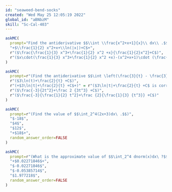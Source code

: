 ```yaml
---
id: "seaweed-bend-socks"
created: "Wed May 25 12:05:19 2022"
global_id: "aBNbzM"
skill: "Sc-Cal-403"
---
```



```r
askMC(
  prompt="Find the antiderivative $$\\int \\frac{x^2+x+1}{x}\\ dx\\ .$$",
  "+$\\frac{1}{2} x^2+x+\\ln(|x|)+C$+",
  r"($\frac{\frac{1}{3} x^3+\frac{1}{2} x^2 +x}{\frac{1}{2}x^2}+C$)",
  r"($x\cdot(\frac{1}{3} x^3+\frac{1}{2} x^2 +x)-(x^2+x+1)\cdot (\frac{1}{2} x^2)+C$)"
)  
```



```r
askMC(
  prompt=r"(Find the antiderivative $$\int \left(\frac{3}{t} - \frac{3}{t^2} \right)dt\ .$$)",
  r"($3\ln(t)+\frac{2}{t} +C$)",
  r"(+$3\ln|t|+\frac{2}{t} +C$+)" = r"($3\ln|t|+\frac{2}{t} +C$ is correct.  Remember, that in order for the antiderivative to match the domain of the integrand, we must take the absolute value within the natural log.)",
  r"($\frac{-3}{2t^2}+\frac 2 {3t^3} +C$)",
  r"($\frac{-3}{\frac{1}{2} t^2}+\frac {2}{\frac{1}{3} {t^3}} +C$)"
)
```





```r
askMC(
  prompt=r"(Find the value of $$\int_2^4(2x+3)dx\ .$$)",
  "$-18$",
  "$4$",
  "$12$",
  "+$18$+",
  random_answer_order=FALSE
)
```




```r
askMC(
  prompt=r"(What is the approximate value of $$\int_2^4 dnorm(x)dx\ ?$$  (Hint: You will need an R session to do the numerical calculation.)",
  "+$0.02271846$+",
  "$-0.02271846$",
  "$-0.05385714$",
  "$1.977218$",
  random_answer_order=FALSE
)
```

